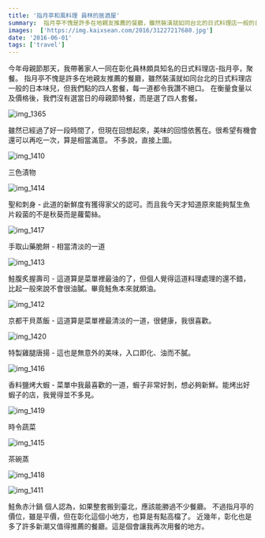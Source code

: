 ```yaml
---
title: '指月亭和風料理 員林的居酒屋'
summary:  指月亭不愧是許多在地親友推薦的餐廳，雖然裝潢就如同台北的日式料理店一般的日本味兒，但我們點的四人套餐，每一道都令我讚不絕口。在衡量食量以及價格後，我們沒有選當日的母親節特餐，而是選了四人套餐。
images:  ['https://img.kaixsean.com/2016/31227217680.jpg']
date: '2016-06-01'
tags: ['travel']
---
```

今年母親節那天，我帶著家人一同在彰化員林頗具知名的日式料理店-指月亭，聚餐。
指月亭不愧是許多在地親友推薦的餐廳，雖然裝潢就如同台北的日式料理店一般的日本味兒，但我們點的四人套餐，每一道都令我讚不絕口。
在衡量食量以及價格後，我們沒有選當日的母親節特餐，而是選了四人套餐。

![img_1365](https://img.kaixsean.com/2016/31227217680.jpg)

雖然已經過了好一段時間了，但現在回想起來，美味的回憶依舊在。很希望有機會還可以再吃一次，算是相當滿意。 不多說，直接上圖。

![img_1410](https://img.kaixsean.com/2016/31227217190.jpg)

三色漬物

![img_1414](https://img.kaixsean.com/2016/31600054465.jpg)

聖和刺身 - 此道的新鮮度有獲得家父的認可。而且我今天才知道原來能夠幫生魚片殺菌的不是秋葵而是蘿蔔絲。

![img_1417](https://img.kaixsean.com/2016/31600053145.jpg)

手取山藥脆餅 - 相當清淡的一道

![img_1413](https://img.kaixsean.com/2016/31600054745.jpg)

鮭腹炙握壽司 - 這道算是菜單裡最油的了，但個人覺得這道料理處理的還不錯，比起一般來說不會很油膩。畢竟鮭魚本來就頗油。

![img_1412](https://img.kaixsean.com/2016/31600055735.jpg)

京都干貝蒸飯 - 這道算是菜單裡最清淡的一道，很健康，我很喜歡。

![img_1420](https://img.kaixsean.com/2016/31600052585.jpg)

特製雞腿唐揚 - 這也是無意外的美味，入口即化、油而不膩。

![img_1416](https://img.kaixsean.com/2016/31600053385.jpg)

香料鹽烤大蝦 - 菜單中我最喜歡的一道，蝦子非常好剝，想必夠新鮮。能烤出好蝦子的店，我覺得並不多見。

![img_1419](https://img.kaixsean.com/2016/31227213880.jpg)

時令蔬菜

![img_1415](https://img.kaixsean.com/2016/31600054125.jpg)

茶碗蒸

![img_1418](https://img.kaixsean.com/2016/31600052965.jpg)

![img_1411](https://img.kaixsean.com/2016/31227216920.jpg)

鮭魚赤汁鍋 個人認為，如果整套搬到臺北，應該能勝過不少餐廳。 不過指月亭的價位，雖是平價，但在彰化這個小地方，也算是有點高檔了。 近幾年，彰化也是多了許多新潮又值得推薦的餐廳。這是個會讓我再次用餐的地方。
